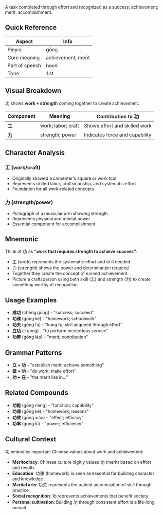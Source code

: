 A task completed through effort and recognized as a success; achievement; merit; accomplishment.

## Quick Reference

| Aspect         | Info              |
| -------------- | ----------------- |
| Pinyin         | gōng              |
| Core meaning   | achievement; merit|
| Part of speech | noun              |
| Tone           | 1st               |

## Visual Breakdown

功 shows **work + strength** coming together to create achievement.

| Component | Meaning              | Contribution to 功             |
| --------- | -------------------- | ------------------------------ |
| **工**    | work; labor; craft   | Shows effort and skilled work  |
| **力**    | strength; power      | Indicates force and capability |

## Character Analysis

### 工 (work/craft)
- Originally showed a carpenter's square or work tool
- Represents skilled labor, craftsmanship, and systematic effort
- Foundation for all work-related concepts

### 力 (strength/power)
- Pictograph of a muscular arm showing strength
- Represents physical and mental power
- Essential component for accomplishment

## Mnemonic

Think of 功 as **"work that requires strength to achieve success"**:
- 工 (work) represents the systematic effort and skill needed
- 力 (strength) shows the power and determination required
- Together they create the concept of earned achievement
- Picture a craftsperson using both skill (工) and strength (力) to create something worthy of recognition

## Usage Examples

- **成功** (chéng gōng) - "success; succeed"
- **功课** (gōng kè) - "homework; schoolwork"
- **功夫** (gōng fu) - "kung fu; skill acquired through effort"
- **立功** (lì gōng) - "to perform meritorious service"
- **功劳** (gōng láo) - "merit; contribution"

## Grammar Patterns

- **立 + 功** - "establish merit; achieve something"
- **做 + 功** - "do work; make effort"
- **功 + 在** - "the merit lies in..."

## Related Compounds

- **功能** (gōng néng) - "function; capability"
- **功课** (gōng kè) - "homework; lessons"
- **功效** (gōng xiào) - "effect; efficacy"
- **功率** (gōng lǜ) - "power; efficiency"

## Cultural Context

功 embodies important Chinese values about work and achievement:
- **Meritocracy**: Chinese culture highly values 功 (merit) based on effort and results
- **Education**: 功课 (homework) is seen as essential for building character and knowledge
- **Martial arts**: 功夫 represents the patient accumulation of skill through practice
- **Social recognition**: 功 represents achievements that benefit society
- **Personal cultivation**: Building 功 through consistent effort is a life-long pursuit
